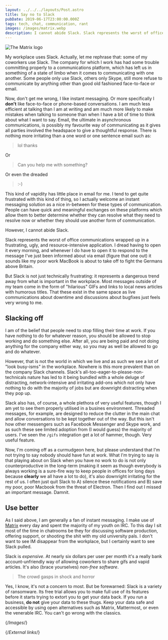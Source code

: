 ```yaml
---
layout: ../../../layouts/Post.astro
title: Say no to Slack
pubDate: 2019-06-17T23:00:00.000Z
tags: tech, chat, communication, rant
images: /images/matrix.webp
description: I cannot abide Slack. Slack represents the worst of office communications wrapped up in a frustrating, ugly, and resource-intensive application.
---
```


![The Matrix logo][matrix]

My workplace uses Slack. Actually, let me rephrase that: some of my coworkers use Slack. The company for which I work has had some trouble committing properly to a communications platform, which has left us in something of a state of limbo when it comes to communicating with one another. Some people only use Slack, others only Skype, still more refuse to communicate by anything other than good old fashioned face-to-face or email.

Now, don't get me wrong, I like instant messaging. Or more specifically I **don't** like face-to-face or phone-based conversations. I am much less efficient at talking than I am at writing and am much more likely to make mistakes when talking to someone than when I have a bit of time to think about what I want to say. Email, the ultimate in asynchronous communications, is possibly my favourite way of communicating as it gives all parties involved the headspace to give a thoughtful response. There is nothing more irritating than a one word or one sentence email such as:

> lol thanks

Or

> Can you help me with something?

Or even the dreaded

> :-)

This kind of vapidity has little place in email for me. I tend to get quite frustrated with this kind of thing, so I actually welcome an instant messaging solution as a nice in-between for these types of communication. People can have quick and meaningful exchanges on these platforms which allow them to better determine whether they can resolve what they need to resolve now or whether they should use another form of communication.

However, I cannot abide Slack.

Slack represents the worst of office communications wrapped up in a frustrating, ugly, and resource-intensive application. I dread having to open it every morning, and whenever I do have to open it to respond to the message I've just been informed about via email (figure that one out) it sounds like my poor work MacBook is about to take off to fight the Germans above Britain.

But Slack is not just technically frustrating: it represents a dangerous trend away from what is important in the workplace. Most messages outside of my team come in the form of "hilarious" GIFs and links to local news articles with humorous titles. That these exist in the same space as live communications about downtime and discussions about bugfixes just feels very wrong to me.

## Slacking off

I am of the belief that people need to stop filling their time at work. If you have nothing to do for whatever reason, you should be allowed to stop working and do something else. After all, you are being paid and not doing anything for the company either way, so you may as well be allowed to go and do whatever.

However, that is not the world in which we live and as such we see a lot of "look busy-isms" in the workplace. Nowhere is this more prevalent than on the company Slack channels. Slack's all-too-eager-to-please-non-technicals nature has led to it being bundled with a whole deluge of distracting, network-intensive and irritating add-ons which not only have nothing to do with the majority of jobs but are downright distracting when they pop up.

Slack also has, of course, a whole plethora of very useful features, though I am yet to see them properly utilised in a busines environment. Threaded messages, for example, are designed to reduce the clutter in the main chat and allow conversations to be kept together out of the way. But this isn't how other messengers such as Facebook Messenger and Skype work, and as such these see limited adoption from (I would guess) the majority of users. I've seen the `/gifs` integration get a lot of hammer, though. Very useful feature.

Now, I'm coming off as a curmudgeon here, but please understand that I'm not trying to say nobody should have fun at work. What I'm trying to say is that playing about on Slack when you have no work to do is not only counterproductive in the long-term (making it seem as though everybody is always working is a sure-fire way to keep people in offices for long days because **clearly** we all have a lot to do), it's also downright irritating for the rest of us. I often just quit Slack to A) silence these notifications and B) save my poor, poor Macbook from the threat of Electron. Then I find out I missed an important message. Damnit.

## Use better

As I said above, I am generally a fan of instant messaging. I make use of [Matrix][matrix-homepage] every day and spent the majority of my youth on IRC. To this day I sit most of the time in chatrooms be they for discussing software production, offering support, or shooting the shit with my old university pals. I don't want to see IM disappear from the workplace, but I certainly want to see Slack pulled.

Slack is _expensive_. At nearly six dollars per user per month it's a really bank account-unfriendly way of allowing coworkers to share gifs and vapid articles. It's also (brace yourselves) _non-free software_.

> The crowd gasps in shock and horror

Yes, I know, it's not a concern to most. But be forewarned: Slack is a variety of ransomware. Its free trial allows you to make full use of its features before it starts trying to extort you to get your data back. If you run a business, **do not** give your data to these thugs. Keep your data safe and accessible by using open alternatives such as Matrix, Mattermost, or even the venerable IRC. You can't go wrong with the classics.

{/*Images*/}

[matrix]: /images/matrix.webp

{/*External links*/}

[matrix-homepage]: https://matrix.org
